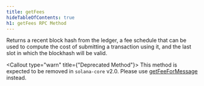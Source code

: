 ```yaml
---
title: getFees
hideTableOfContents: true
h1: getFees RPC Method
---
```


Returns a recent block hash from the ledger, a fee schedule that can be used to
compute the cost of submitting a transaction using it, and the last slot in
which the blockhash will be valid.

<Callout type="warn" title={"Deprecated Method"}>
  This method is expected to be removed in `solana-core` v2.0. Please use
  [getFeeForMessage](/docs/rpc/http/getfeeformessage) instead.
</Callout>
